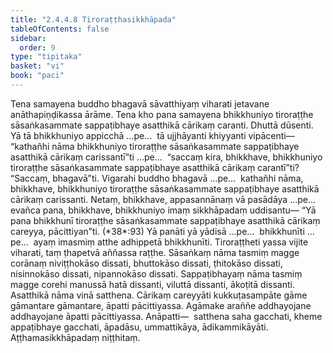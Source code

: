 ```yaml
---
title: "2.4.4.8 Tiroraṭṭhasikkhāpada"
tableOfContents: false
sidebar:
  order: 9
type: "tipitaka"
basket: "vi"
book: "paci"
---
```



<DynamicBreadcrumb />

<Division number="965" book="paci" bookNo="2" page="389">

<Paragraph number="2963" book="paci">
Tena samayena buddho bhagavā sāvatthiyaṃ viharati jetavane anāthapiṇḍikassa ārāme. Tena kho pana samayena bhikkhuniyo tiroraṭṭhe sāsaṅkasammate sappaṭibhaye asatthikā cārikaṃ caranti. Dhuttā dūsenti.
</Paragraph>

<Paragraph number="2964" book="paci">
Yā tā bhikkhuniyo appicchā …pe…  tā ujjhāyanti khiyyanti vipācenti—  “kathañhi nāma bhikkhuniyo tiroraṭṭhe sāsaṅkasammate sappaṭibhaye asatthikā cārikaṃ carissantī”ti …pe…  “saccaṃ kira, bhikkhave, bhikkhuniyo tiroraṭṭhe sāsaṅkasammate sappaṭibhaye asatthikā cārikaṃ carantī”ti? “Saccaṃ, bhagavā”ti. Vigarahi buddho bhagavā …pe…  kathañhi nāma, bhikkhave, bhikkhuniyo tiroraṭṭhe sāsaṅkasammate sappaṭibhaye asatthikā cārikaṃ carissanti. Netaṃ, bhikkhave, appasannānaṃ vā pasādāya …pe…  evañca pana, bhikkhave, bhikkhuniyo imaṃ sikkhāpadaṃ uddisantu—
</Paragraph>

</Division>
<Division number="966" book="paci" bookNo="2" page="389">

<Paragraph number="2965" book="paci">
<Emphasis>“Yā pana bhikkhunī tiroraṭṭhe sāsaṅkasammate sappaṭibhaye asatthikā cārikaṃ careyya, pācittiyan”</Emphasis>ti. (*38*:<Emphasis>93</Emphasis>)
</Paragraph>

</Division>
<Division number="967" book="paci" bookNo="2" page="389">

<Paragraph number="2966" book="paci">
<Emphasis>Yā panā</Emphasis>ti yā yādisā …pe…  <Emphasis>bhikkhunī</Emphasis>ti …pe…  ayaṃ imasmiṃ atthe adhippetā bhikkhunīti.
</Paragraph>

<Paragraph number="2967" book="paci">
<Emphasis>Tiroraṭṭhe</Emphasis>ti yassa vijite viharati, taṃ ṭhapetvā aññassa raṭṭhe.
</Paragraph>

<Paragraph number="2968" book="paci">
<Emphasis>Sāsaṅkaṃ</Emphasis> nāma tasmiṃ magge corānaṃ niviṭṭhokāso dissati, bhuttokāso dissati, ṭhitokāso dissati, nisinnokāso dissati, nipannokāso dissati.
</Paragraph>

<Paragraph number="2969" book="paci">
<Emphasis>Sappaṭibhayaṃ</Emphasis> nāma tasmiṃ magge corehi manussā hatā dissanti, viluttā dissanti, ākoṭitā dissanti.
</Paragraph>

<Paragraph number="2970" book="paci">
<Emphasis>Asatthikā</Emphasis> nāma vinā satthena.
</Paragraph>

<Paragraph number="2971" book="paci">
<Emphasis>Cārikaṃ careyyā</Emphasis>ti kukkuṭasampāte gāme gāmantare gāmantare, āpatti pācittiyassa. Agāmake araññe addhayojane addhayojane āpatti pācittiyassa.
</Paragraph>

</Division>
<Division number="968" book="paci" bookNo="2" page="389">

<Paragraph number="2972" book="paci">
Anāpatti—  satthena saha gacchati, kheme appaṭibhaye gacchati, āpadāsu, ummattikāya, ādikammikāyāti.

</Paragraph>
</Division>

<Paragraph number="2973" type="center" book="paci">
Aṭṭhamasikkhāpadaṃ niṭṭhitaṃ.
</Paragraph>